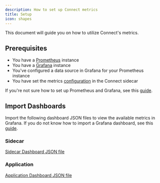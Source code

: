 ```yaml
---
description: How to set up Connect metrics
title: Setup
icon: shapes
---
```


This document will guide you on how to utilize Connect's metrics.

## Prerequisites

- You have a [Prometheus](https://prometheus.io/) instance
- You have a [Grafana](https://grafana.com/) instance
- You've configured a data source in Grafana for your Prometheus instance
- You have set the metrics [configuration](/validators/configuration#env-vars) in the Connect sidecar

If you're not sure how to set up Prometheus and Grafana, see this [guide](https://grafana.com/docs/grafana/latest/getting-started/get-started-grafana-prometheus/).

## Import Dashboards

Import the following dashboard JSON files to view the available metrics in Grafana. If you do not know how to import a Grafana dashboard, see this [guide](https://grafana.com/docs/grafana/latest/dashboards/build-dashboards/import-dashboards/).

### Sidecar

[Sidecar Dashboard JSON file](https://github.com/skip-mev/connect/v2/blob/main/grafana/provisioning/dashboards/side-car-dashboard.json)

### Application

[Application Dashboard JSON file](https://github.com/skip-mev/connect/v2/blob/main/grafana/provisioning/dashboards/chain-dashboard.json)